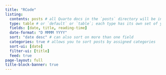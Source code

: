 ```yaml
---
title: "RCode"
listing: 
  contents: posts # all Quarto docs in the `posts` directory will be included on your listing page
  type: table # or `default` or `table`; each type has its own set of yaml options to include
  fields: [date, title, reading-time]
  date-format: "D MMMM YYYY"
  sort: "date desc" # can also sort on more than one field
  categories: true # allows you to sort posts by assigned categories
  sort-ui: [date]
  filter-ui: [title]
  feed: true
page-layout: full
title-block-banner: true
---
```

